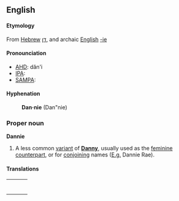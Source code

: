 ==English==
====Etymology====
From [[Hebrew]] [[דן]], and archaic [[English]] [[-ie]]
====Pronounciation====
*[[w:AHD|AHD]]: dăn'i
*[[w:IPA|IPA]]:
*[[w:SAMPA|SAMPA]]:
====Hyphenation====
:'''Dan&middot;nie''' (Dan"nie)

===Proper noun===
'''Dannie'''
#A less common [[variant]] of '''[[Danny]]''', usually used as the [[feminine]] [[counterpart]], or for [[conjoining]] names ([[E.g.]] Dannie Rae).

====Translations====
{| border="0" width=100%
|-
|bgcolor="#FFFFE0" valign="top" width="48%"|
{|

|}
|width="1%"|
|bgcolor="#FFFFE0" valign="top" width="48%"|
{|

|}
|}